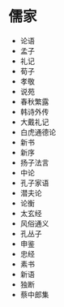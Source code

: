 # 儒家


- <Link href="/docs/ru-jia/lun-yu">论语</Link>
- 孟子
- 礼记
- 荀子
- 孝敬
- 说苑
- 春秋繁露
- 韩诗外传
- 大戴礼记
- 白虎通德论
- 新书
- 新序
- 扬子法言
- 中论
- 孔子家语
- 潜夫论
- 论衡
- 太玄经
- 风俗通义
- 孔丛子
- 申鉴
- 忠经
- 素书
- 新语
- 独断
- 蔡中郎集